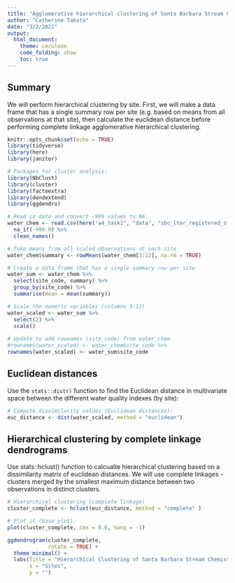 ```yaml
---
title: "Agglomerative hierarchical clustering of Santa Barbara Stream Chemistry"
author: "Catherine Takata"
date: "3/2/2021"
output: 
  html_document:
    theme: cerulean
    code_folding: show
    toc: true
---
```


## Summary 
We will perform hierarchical clustering by site. First, we will make a data frame that has a single summary row per site (e.g. based on means from all observations at that site), then calculate the euclidean distance before performing complete linkage agglomerative hierarchical clustering. 

```r
knitr::opts_chunk$set(echo = TRUE)
library(tidyverse)
library(here)
library(janitor)

# Packages for cluster analysis:
library(NbClust)
library(cluster)
library(factoextra)
library(dendextend)
library(ggdendro)
```

```r
# Read in data and convert -999 values to NA.
water_chem <- read.csv(here("a4_task1", "data", "sbc_lter_registered_stream_chemistry.csv")) %>% 
  na_if(-999.0) %>% 
  clean_names()
```

```r
# Take means from all scaled observations at each site
water_chem$summary <- rowMeans(water_chem[3:12], na.rm = TRUE)

# Create a data frame that has a single summary row per site 
water_sum <- water_chem %>% 
  select(site_code, summary) %>% 
  group_by(site_code) %>% 
  summarise(mean = mean(summary))
```

```r
# Scale the numeric variables (columns 3:12)
water_scaled <- water_sum %>% 
  select(2) %>% 
  scale()
  
# Update to add rownames (site_code) from water_chem
#rownames(water_scaled) <- water_chem$site_code %>% 
rownames(water_scaled) <- water_sum$site_code

```

## Euclidean distances
Use the `stats::dist()` function to find the Euclidean distance in multivariate space between the different water quality indexes (by site):

```r
# Compute dissimilarity values (Euclidean distances):
euc_distance <- dist(water_scaled, method = "euclidean")
```

## Hierarchical clustering by complete linkage dendrograms
Use stats::hclust() function to calcualte hierarchical clustering based on a dissimilarity matrix of euclidean distances. 
We will use complete linkages - clusters merged by the smallest maximum distance between two observations in distinct clusters. 

```r
# Hierarchical clustering (complete linkage)
cluster_complete <- hclust(euc_distance, method = "complete" )

# Plot it (base plot):
plot(cluster_complete, cex = 0.6, hang = -1)
```

```r
ggdendrogram(cluster_complete, 
             rotate = TRUE) +
  theme_minimal() +
  labs(title = "Hierarchical Clustering of Santa Barbara Stream Chemistry by Site",
       x = "Sites",
       y = "")
```


